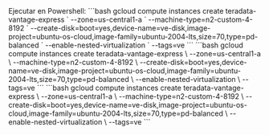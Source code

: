 
<Tabs>
  <TabItem value="Windows" label="Windows" default>
    Ejecutar en Powershell: 
    ```bash
    gcloud compute instances create teradata-vantage-express `
      --zone=us-central1-a `
      --machine-type=n2-custom-4-8192 `
      --create-disk=boot=yes,device-name=ve-disk,image-project=ubuntu-os-cloud,image-family=ubuntu-2004-lts,size=70,type=pd-balanced `
      --enable-nested-virtualization `
      --tags=ve
    ```
  </TabItem>
  <TabItem value="MacOS" label="MacOS">
    ```bash
    gcloud compute instances create teradata-vantage-express \
      --zone=us-central1-a \
      --machine-type=n2-custom-4-8192 \
      --create-disk=boot=yes,device-name=ve-disk,image-project=ubuntu-os-cloud,image-family=ubuntu-2004-lts,size=70,type=pd-balanced \
      --enable-nested-virtualization \
      --tags=ve
    ```
  </TabItem>
  <TabItem value="Linux" label="Linux">
    ```bash
    gcloud compute instances create teradata-vantage-express \
      --zone=us-central1-a \
      --machine-type=n2-custom-4-8192 \
      --create-disk=boot=yes,device-name=ve-disk,image-project=ubuntu-os-cloud,image-family=ubuntu-2004-lts,size=70,type=pd-balanced \
      --enable-nested-virtualization \
      --tags=ve
    ```
  </TabItem>
</Tabs>

